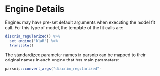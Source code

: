 # Engine Details

Engines may have pre-set default arguments when executing the model fit call. For this type of model, the template of the fit calls are:

\pkg{klaR}

```r
discrim_regularized() %>% 
  set_engine("klaR") %>% 
  translate()
```


The standardized parameter names in parsnip can be mapped to their original names in each engine that has main parameters:

```r
parsnip::convert_args("discrim_regularized")
```


